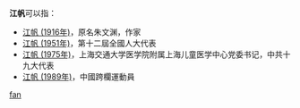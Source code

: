 '''江帆'''可以指：
* [[江帆_(1916年)|江帆 (1916年)]]，原名朱文渊，作家
* [[江帆_(1951年)|江帆 (1951年)]]，第十二屆全國人大代表
* [[江帆_(1975年)|江帆 (1975年)]]，上海交通大学医学院附属上海儿童医学中心党委书记，中共十九大代表
* [[江帆_(1989年)|江帆 (1989年)]]，中國跨欄運動員

{{disambig}}

[[Category:二字江姓人名消歧義|fan]]